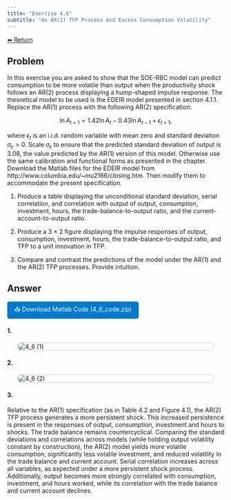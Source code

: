 ```yaml
---
title: "Exercise 4.6"
subtitle: "An AR(2) TFP Process And Excess Consumption Volatility"
---
```

<a class="return-button" href="index.qmd">⬅ Return</a>

## Problem

In this exercise you are asked to show that the SOE-RBC model can predict consumption to be more volatile than output when the productivity shock follows an AR(2) process displaying a hump-shaped impulse response. The theoretical model to be used is the EDEIR model presented in section 4.1.1. Replace the AR(1) process with the following AR(2) specification:

$$
\ln A_{t+1} = 1.42 \ln A_t - 0.43 \ln A_{t-1} + \epsilon_{t+1},
$$

where $\epsilon_t$ is an i.i.d. random variable with mean zero and standard deviation $\sigma_\epsilon > 0$. Scale $\sigma_\epsilon$ to ensure that the predicted standard deviation of output is 3.08, the value predicted by the AR(1) version of this model. Otherwise use the same calibration and functional forms as presented in the chapter.  
Download the Matlab files for the EDEIR model from http://www.columbia.edu/~mu2166/closing.htm. Then modify them to accommodate the present specification.

1. Produce a table displaying the unconditional standard deviation, serial correlation, and correlation with output of output, consumption, investment, hours, the trade-balance-to-output ratio, and the current-account-to-output ratio.

2. Produce a 3 × 2 figure displaying the impulse responses of output, consumption, investment, hours, the trade-balance-to-output ratio, and TFP to a unit innovation in TFP.

3. Compare and contrast the predictions of the model under the AR(1) and the AR(2) TFP processes. Provide intuition.


## Answer

<a href="code/4_6_code.zip" download style="display:inline-block;padding:8px 16px;background:#007acc;color:white;text-decoration:none;border-radius:5px;">
📥 Download Matlab Code (4_6_code.zip)
</a>

#### 1.

<img src="figures/4_6_1.png" alt="4_6 (1)" style="display:block; margin:auto; max-width:90%; border:1px solid #ccc; border-radius:8px;" />

#### 2.

<img src="figures/4_6_2.png" alt="4_6 (2)" style="display:block; margin:auto; max-width:90%; border:1px solid #ccc; border-radius:8px;" />

#### 3.

Relative to the AR(1) specification (as in Table 4.2 and Figure 4.1), the AR(2) TFP process generates a more persistent shock. This increased persistence is present in the responses of output, consumption, investment and hours to shocks. The trade balance remains countercyclical. Comparing the standard deviations and correlations across models (while holding output volatility constant by construction), the AR(2) model yields more volatile consumption, significantly less volatile investment, and reduced volatility in the trade balance and current account. Serial correlation increases across all variables, as expected under a more persistent shock process. Additionally, output becomes more strongly correlated with consumption, investment, and hours worked, while its correlation with the trade balance and current account declines.
